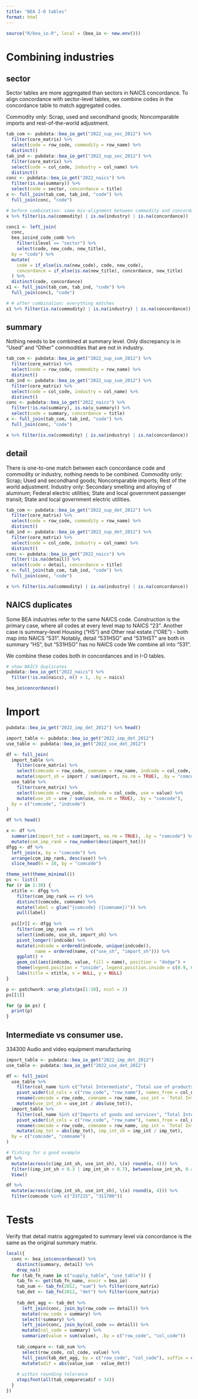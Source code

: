 ```yaml
---
title: "BEA I-O tables"
format: html
---
```



```r
source("R/bea_io.R", local = (bea_io <- new.env()))
```


# Combining industries

## sector

Sector tables are more aggregated than sectors in NAICS concordance.
To align concordance with sector-level tables, we combine codes in the concordance table to match aggregated codes.

Commodity only: Scrap, used and secondhand goods; Noncomparable imports and rest-of-the-world adjustment.

```r
tab_com <- pubdata::bea_io_get("2022_sup_sec_2012") %>%
  filter(core_matrix) %>%
  select(code = row_code, commodity = row_name) %>%
  distinct()
tab_ind <- pubdata::bea_io_get("2022_sup_sec_2012") %>%
  filter(core_matrix) %>%
  select(code = col_code, industry = col_name) %>%
  distinct()
conc <- pubdata::bea_io_get("2022_naics") %>%
  filter(is.na(summary)) %>%
  select(code = sector, concordance = title)
x <- full_join(tab_com, tab_ind, "code") %>%
  full_join(conc, "code")

# before combination: some mis-alignment between commodity and concordance codes
x %>% filter(is.na(commodity) | is.na(industry) | is.na(concordance))

conc1 <- left_join(
  conc, 
  bea_io$ind_code_comb %>%
    filter(ilevel == "sector") %>%
    select(code, new_code, new_title),
  by = "code") %>%
  mutate(
    code = if_else(is.na(new_code), code, new_code),
    concordance = if_else(is.na(new_title), concordance, new_title)
  ) %>%
  distinct(code, concordance)
x1 <- full_join(tab_com, tab_ind, "code") %>%
  full_join(conc1, "code")

# # after combination: everything matches
x1 %>% filter(is.na(commodity) | is.na(industry) | is.na(concordance))

```


## summary

Nothing needs to be combined at summary level.
Only discrepancy is in "Used" and "Other" commodities that are not in industry.


```r
tab_com <- pubdata::bea_io_get("2022_sup_sum_2012") %>%
  filter(core_matrix) %>%
  select(code = row_code, commodity = row_name) %>%
  distinct()
tab_ind <- pubdata::bea_io_get("2022_sup_sum_2012") %>%
  filter(core_matrix) %>%
  select(code = col_code, industry = col_name) %>%
  distinct()
conc <- pubdata::bea_io_get("2022_naics") %>%
  filter(!is.na(summary), is.na(u_summary)) %>%
  select(code = summary, concordance = title)
x <- full_join(tab_com, tab_ind, "code") %>%
  full_join(conc, "code")

x %>% filter(is.na(commodity) | is.na(industry) | is.na(concordance))

```


## detail 

There is one-to-one match between each concordance code and commodity or industry, nothing needs to be combined.
Commodity only: Scrap; Used and secondhand goods; Noncomparable imports; Rest of the world adjustment.
Industry only: Secondary smelting and alloying of aluminum; Federal electric utilities; State and local government passenger transit; State and local government electric utilities.


```r
tab_com <- pubdata::bea_io_get("2022_sup_det_2012") %>%
  filter(core_matrix) %>%
  select(code = row_code, commodity = row_name) %>%
  distinct()
tab_ind <- pubdata::bea_io_get("2022_sup_det_2012") %>%
  filter(core_matrix) %>%
  select(code = col_code, industry = col_name) %>%
  distinct()
conc <- pubdata::bea_io_get("2022_naics") %>%
  filter(!is.na(detail)) %>%
  select(code = detail, concordance = title)
x <- full_join(tab_com, tab_ind, "code") %>%
  full_join(conc, "code")

x %>% filter(is.na(commodity) | is.na(industry) | is.na(concordance))

```


## NAICS duplicates

Some BEA industries refer to the same NAICS code.
Construction is the primary case, where all codes at every level map to NAICS "23".
Another case is summary-level Housing ("HS") and Other real estate ("ORE") - both map into NAICS "531".
Notably, detail "531HSO" and "531HST" are both in summary "HS", but "531HSO" has no NAICS code
We combine all into "531".

We combine these codes both in concordances and in I-O tables.

```r
# show NAICS duplicates
pubdata::bea_io_get("2022_naics") %>%
  filter(!is.na(naics), n() > 1, .by = naics)

```

```r
bea_io$concordance()
```



# Import

```r
pubdata::bea_io_get("2022_imp_det_2012") %>% head()

```



```r
import_table <- pubdata::bea_io_get("2022_imp_det_2012")
use_table <- pubdata::bea_io_get("2022_use_det_2012")

df <- full_join(
  import_table %>%
    filter(core_matrix) %>%
    select(comcode = row_code, comname = row_name, indcode = col_code, indname = col_name, import = value) %>%
    mutate(import_sh = import / sum(import, na.rm = TRUE), .by = "comcode"),
  use_table %>%
    filter(core_matrix) %>%
    select(comcode = row_code, indcode = col_code, use = value) %>%
    mutate(use_sh = use / sum(use, na.rm = TRUE), .by = "comcode"),
  by = c("comcode", "indcode")
)

df %>% head()
```




```r
x <- df %>%
  summarize(import_tot = sum(import, na.rm = TRUE), .by = "comcode") %>%
  mutate(com_imp_rank = row_number(desc(import_tot)))
dfgg <- df %>%
  left_join(x, by = "comcode") %>%
  arrange(com_imp_rank, desc(use)) %>%
  slice_head(n = 10, by = "comcode")

theme_set(theme_minimal())
ps <- list()
for (r in 1:30) {
  xtitle <- dfgg %>%
    filter(com_imp_rank == r) %>%
    distinct(comcode, comname) %>%
    mutate(label = glue("{comcode} ({comname})")) %>%
    pull(label)
    
  ps[[r]] <- dfgg %>%
    filter(com_imp_rank == r) %>%
    select(indcode, use_sh, import_sh) %>%
    pivot_longer(!indcode) %>%
    mutate(indcode = ordered(indcode, unique(indcode)),
           name = ordered(name, c("use_sh", "import_sh"))) %>%
    ggplot() +
    geom_col(aes(indcode, value, fill = name), position = "dodge") +
    theme(legend.position = "inside", legend.position.inside = c(0.9, 0.9)) +
    labs(title = xtitle, x = NULL, y = NULL)
}

p <- patchwork::wrap_plots(ps[1:10], ncol = 2)
ps[[1]]
```

```r
for (p in ps) {
  print(p)
}
```


## Intermediate vs consumer use.

334300	Audio and video equipment manufacturing

```r
import_table <- pubdata::bea_io_get("2022_imp_det_2012")
use_table <- pubdata::bea_io_get("2022_use_det_2012")

df <- full_join(
  use_table %>% 
    filter(col_name %in% c("Total Intermediate", "Total use of products")) %>%
    pivot_wider(id_cols = c("row_code", "row_name"), names_from = col_name) %>%
    rename(comcode = row_code, comname = row_name, use_int = `Total Intermediate`, use_tot = `Total use of products`) %>%
    mutate(use_int_sh = use_int / abs(use_tot)),
  import_table %>%
    filter(col_name %in% c("Imports of goods and services", "Total Intermediate")) %>%
    pivot_wider(id_cols = c("row_code", "row_name"), names_from = col_name) %>%
    rename(comcode = row_code, comname = row_name, imp_int = `Total Intermediate`, imp_tot = `Imports of goods and services`) %>%
    mutate(imp_tot = abs(imp_tot), imp_int_sh = imp_int / imp_tot),
  by = c("comcode", "comname")
)

# fishing for a good example
df %>%
  mutate(across(c(imp_int_sh, use_int_sh), \(x) round(x, 4))) %>%
  filter((imp_int_sh < 0.3 | imp_int_sh > 0.7), between(use_int_sh, 0.4, 0.6)) %>%
  View()

df %>%
  mutate(across(c(imp_int_sh, use_int_sh), \(x) round(x, 4))) %>%
  filter(comcode %in% c("337215", "311700"))

```


# Tests

Verify that detail matrix aggregated to summary level via concordance is the same as the original summary matrix.

```r

local({
  conc <- bea_io$concordance() %>%
    distinct(summary, detail) %>%
    drop_na()
  for (tab_fn_name in c("supply_table", "use_table")) {
    tab_fn <- get(tab_fn_name, envir = bea_io)
    tab_sum <- tab_fn(2012, "sum") %>% filter(core_matrix)
    tab_det <- tab_fn(2012, "det") %>% filter(core_matrix)
    
    tab_det_agg <- tab_det %>%
      left_join(conc, join_by(row_code == detail)) %>%
      mutate(row_code = summary) %>%
      select(!summary) %>%
      left_join(conc, join_by(col_code == detail)) %>%
      mutate(col_code = summary) %>%
      summarize(value = sum(value), .by = c("row_code", "col_code"))
      
    tab_compare <- tab_sum %>%
      select(row_code, col_code, value) %>%
      full_join(tab_det_agg, by = c("row_code", "col_code"), suffix = c("_sum", "_det")) %>%
      mutate(adif = abs(value_sum - value_det))
    
    # within rounding tolerance
    stopifnot(all(tab_compare$adif < 14))
  }
})

```




